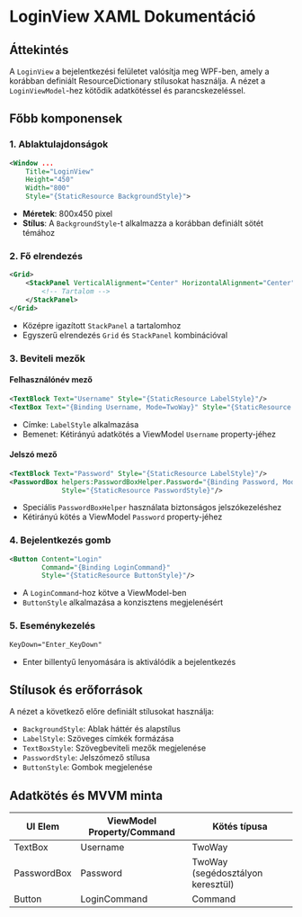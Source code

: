 # LoginView XAML Dokumentáció

## **Áttekintés**
A `LoginView` a bejelentkezési felületet valósítja meg WPF-ben, amely a korábban definiált ResourceDictionary stílusokat használja. A nézet a `LoginViewModel`-hez kötődik adatkötéssel és parancskezeléssel.

## **Főbb komponensek**

### **1. Ablaktulajdonságok**
```xml
<Window ...
    Title="LoginView" 
    Height="450" 
    Width="800"
    Style="{StaticResource BackgroundStyle}">
```
- **Méretek**: 800x450 pixel
- **Stílus**: A `BackgroundStyle`-t alkalmazza a korábban definiált sötét témához

### **2. Fő elrendezés**
```xml
<Grid>
    <StackPanel VerticalAlignment="Center" HorizontalAlignment="Center">
        <!-- Tartalom -->
    </StackPanel>
</Grid>
```
- Középre igazított `StackPanel` a tartalomhoz
- Egyszerű elrendezés `Grid` és `StackPanel` kombinációval

### **3. Beviteli mezők**

#### **Felhasználónév mező**
```xml
<TextBlock Text="Username" Style="{StaticResource LabelStyle}"/>
<TextBox Text="{Binding Username, Mode=TwoWay}" Style="{StaticResource TextBoxStyle}"/>
```
- Címke: `LabelStyle` alkalmazása
- Bemenet: Kétirányú adatkötés a ViewModel `Username` property-jéhez

#### **Jelszó mező**
```xml
<TextBlock Text="Password" Style="{StaticResource LabelStyle}"/>
<PasswordBox helpers:PasswordBoxHelper.Password="{Binding Password, Mode=TwoWay}" 
             Style="{StaticResource PasswordStyle}"/>
```
- Speciális `PasswordBoxHelper` használata biztonságos jelszókezeléshez
- Kétirányú kötés a ViewModel `Password` property-jéhez

### **4. Bejelentkezés gomb**
```xml
<Button Content="Login" 
        Command="{Binding LoginCommand}" 
        Style="{StaticResource ButtonStyle}"/>
```
- A `LoginCommand`-hoz kötve a ViewModel-ben
- `ButtonStyle` alkalmazása a konzisztens megjelenésért

### **5. Eseménykezelés**
```xml
KeyDown="Enter_KeyDown"
```
- Enter billentyű lenyomására is aktiválódik a bejelentkezés

## **Stílusok és erőforrások**
A nézet a következő előre definiált stílusokat használja:
- `BackgroundStyle`: Ablak háttér és alapstílus
- `LabelStyle`: Szöveges címkék formázása
- `TextBoxStyle`: Szövegbeviteli mezők megjelenése
- `PasswordStyle`: Jelszómező stílusa
- `ButtonStyle`: Gombok megjelenése

## **Adatkötés és MVVM minta**
| UI Elem           | ViewModel Property/Command  | Kötés típusa       |
|-------------------|-----------------------------|--------------------|
| TextBox           | Username                    | TwoWay             |
| PasswordBox       | Password                    | TwoWay (segédosztályon keresztül) |
| Button            | LoginCommand                | Command            |